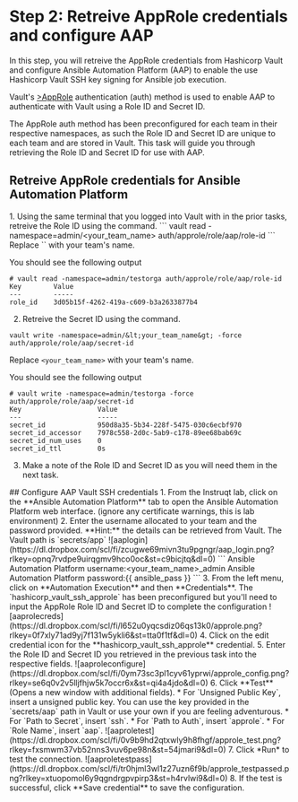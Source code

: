 # Step 2: Retreive AppRole credentials and configure AAP

In this step, you will retreive the AppRole credentials from Hashicorp Vault and configure Ansible Automation Platform (AAP) to enable the use Hashicorp Vault SSH key signing for Ansible job execution.

Vault's <a href="https://www.vaultproject.io/docs/auth/approle" target="_blank" rel="noopener noreferrer">>AppRole</a> authentication (auth) method is used to enable AAP to authenticate with Vault using a Role ID and Secret ID.

The AppRole auth method has been preconfigured for each team in their respective namespaces, 
as such the Role ID and Secret ID are unique to each team and are stored in Vault. 
This task will guide you through retrieving the Role ID and Secret ID for use with AAP. 
## Retreive AppRole credentials for Ansible Automation Platform
<Task id="read_aap_creds">
1. Using the same terminal that you logged into Vault with in the prior tasks, retreive the Role ID using the command.
```
vault read -namespace=admin/&lt;your_team_name&gt; auth/approle/role/aap/role-id
```
Replace `<your_team_name>` with your team's name.

You should see the following output
```
# vault read -namespace=admin/testorga auth/approle/role/aap/role-id
Key        Value
---        -----
role_id    3d05b15f-4262-419a-c609-b3a2633877b4
```
2. Retreive the Secret ID using the command.
```
vault write -namespace=admin/&lt;your_team_name&gt; -force auth/approle/role/aap/secret-id
```
Replace `<your_team_name>` with your team's name.

You should see the following output
```
# vault write -namespace=admin/testorga -force auth/approle/role/aap/secret-id
Key                   Value
---                   -----
secret_id             950d8a35-5b34-228f-5475-030c6ecbf970
secret_id_accessor    7978c558-2d0c-5ab9-c178-89ee68bab69c
secret_id_num_uses    0
secret_id_ttl         0s
```
3. Make a note of the Role ID and Secret ID as you will need them in the next task.
</Task>
## Configure AAP Vault SSH credentials
<Task id="configure_aap_vault_creds">
1. From the Instruqt lab, click on the **Ansible Automation Platform** tab to open the Ansible Automation Platform web interface. (ignore any certificate warnings, this is lab environment)
2. Enter the username allocated to your team and the password provided. **Hint:** the details can be retrieved from Vault. The Vault path is `secrets/app`
![aaplogin](https://dl.dropbox.com/scl/fi/zcugwe69mivn3tu9pgngr/aap_login.png?rlkey=opnq7rvdpe9uirqgmv9hco0oc&st=c9bicjtq&dl=0)
```
Ansible Automation Platform username:&ltyour_team_name&gt_admin
Ansible Automation Platform password:{{ ansible_pass }}
```
3. From the left menu, click on **Automation Execution** and then **Credentials**. The `hashicorp_vault_ssh_approle` has been preconfigured but you'll need to input the AppRole Role ID and Secret ID to complete the configuration
![aaprolecreds](https://dl.dropbox.com/scl/fi/l652u0yqcsdiz06qs13k0/approle.png?rlkey=0f7xly71ad9yj7f131w5ykli6&st=tta0f1tf&dl=0)
4. Click on the edit credential icon for the **hashicorp_vault_ssh_approle** credential.
5. Enter the Role ID and Secret ID you retrieved in the previous task into the respective fields.
![aaproleconfigure](https://dl.dropbox.com/scl/fi/0ym73sc3pl1cyv61yprwi/approle_config.png?rlkey=se6q0v2v5lljfhjw5k7occr6x&st=qi4a4jdo&dl=0)
6. Click **Test** (Opens a new window with additional fields).
    * For `Unsigned Public Key`, insert a unsigned public key. You can use the key provided in the `secrets/aap` path in Vault or use your own if you are feeling adventurous.
    * For `Path to Secret`, insert `ssh`.
    * For `Path to Auth`, insert `approle`.
    * For `Role Name`, insert `aap`.
![aaproletest](https://dl.dropbox.com/scl/fi/0v9b9hd2qtxwly9h8fhgf/approle_test.png?rlkey=fxsmwm37vb52nns3vuv6pe98n&st=54jmari9&dl=0)
7. Click *Run* to test the connection.
![aaproletestpass](https://dl.dropbox.com/scl/fi/tr0hjml3wl1z27uzn6f9b/approle_testpassed.png?rlkey=xtuopomol6y9qgndrgpvpirp3&st=h4rvlwi9&dl=0)
8. If the test is successful, click **Save credential** to save the configuration.
</Task>